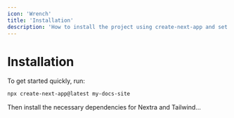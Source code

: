 ```yaml
---
icon: 'Wrench'
title: 'Installation'
description: 'How to install the project using create-next-app and set up Nextra.'
---
```


# Installation

To get started quickly, run:

```bash
npx create-next-app@latest my-docs-site
```

Then install the necessary dependencies for Nextra and Tailwind...
